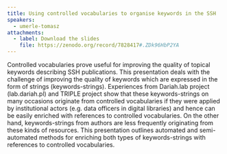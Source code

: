 ```yaml
---
title: Using controlled vocabularies to organise keywords in the SSH
speakers:
  - umerle-tomasz
attachments:
  - label: Download the slides
    file: https://zenodo.org/record/7828417#.ZDk96HbP2YA
---
```

Controlled vocabularies prove useful for improving the quality of topical keywords describing SSH publications. This presentation deals with the challenge of improving the quality of keywords which are expressed in the form of strings (keywords-strings). Experiences from Dariah.lab project (lab.dariah.pl) and TRIPLE project show that these keywords-strings on many occasions originate from controlled vocabularies if they were applied by institutional actors (e.g. data officers in digital libraries) and hence can be easily enriched with references to controlled vocabularies. On the other hand, keywords-strings from authors are less frequently originating from these kinds of resources. This presentation outlines automated and semi-automated methods for enriching both types of keywords-strings with references to controlled vocabularies.

<Speakers>
  <Speaker speaker="umerle-tomasz" />
</Speakers>

